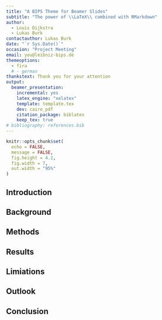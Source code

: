 ```yaml
---
title: "A BIPS Theme for Beamer Slides"
subtitle: "The power of \\LaTeX\\ combined with RMarkdown"
author: 
  - Louis Dijkstra
  - Lukas Burk
contactauthor: Lukas Burk
date: "`r Sys.Date()`"
occasion: "Project Meeting"
email: you@leibniz-bips.de
themeoptions: 
  - fira
  # - german
thankstext: Thank you for your attention
output: 
  beamer_presentation: 
    incremental: yes
    latex_engine: "xelatex"
    template: template.tex
    dev: cairo_pdf
    citation_package: biblatex
    keep_tex: true
# bibliography: references.bib
---
```


```r
knitr::opts_chunk$set(
  echo = FALSE, 
  message = FALSE,
  fig.height = 4.2,
  fig.width = 7,
  out.width = "95%"
)
```

## Introduction

## Background

## Methods

## Results

## Limiations

## Outlook

## Conclusion
